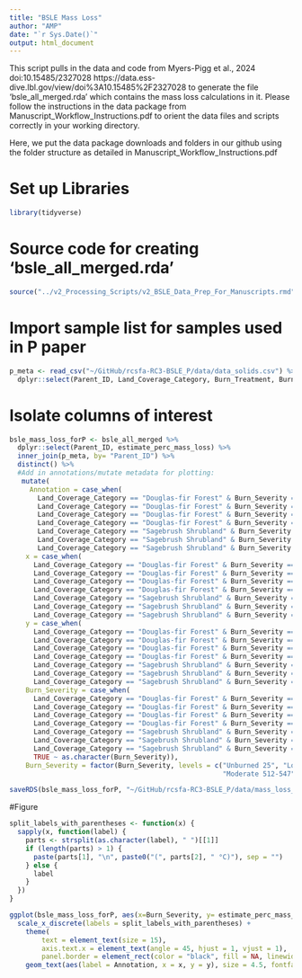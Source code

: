 ```yaml
---
title: "BSLE Mass Loss"
author: "AMP"
date: "`r Sys.Date()`"
output: html_document
---
```


This script pulls in the data and code from Myers-Pigg et al., 2024 doi:10.15485/2327028  https://data.ess-dive.lbl.gov/view/doi%3A10.15485%2F2327028 to generate the file ‘bsle_all_merged.rda’ which contains the mass loss calculations in it. Please follow the instructions in the data package from Manuscript_Workflow_Instructions.pdf to orient the data files and scripts correctly in your working directory. 

Here, we put the data package downloads and folders in our github using the folder structure as detailed in Manuscript_Workflow_Instructions.pdf

# Set up Libraries 

```r
library(tidyverse)
```

# Source code for creating ‘bsle_all_merged.rda’

```r

source("../v2_Processing_Scripts/v2_BSLE_Data_Prep_For_Manuscripts.rmd")

```

# Import sample list for samples used in P paper 

```r

p_meta <- read_csv("~/GitHub/rcsfa-RC3-BSLE_P/data/data_solids.csv") %>%
  dplyr::select(Parent_ID, Land_Coverage_Category, Burn_Treatment, Burn_Severity, Feedstock_Status, Char_Type, Burn_Duration, Char_Max_Temp)
```

# Isolate columns of interest

```r
bsle_mass_loss_forP <- bsle_all_merged %>%
  dplyr::select(Parent_ID, estimate_perc_mass_loss) %>%
  inner_join(p_meta, by= "Parent_ID") %>% 
  distinct() %>%
  #Add in annotations/mutate metadata for plotting:
   mutate(
     Annotation = case_when(
       Land_Coverage_Category == "Douglas-fir Forest" & Burn_Severity == "Unburned" ~ "",
       Land_Coverage_Category == "Douglas-fir Forest" & Burn_Severity == "Low" ~ "",
       Land_Coverage_Category == "Douglas-fir Forest" & Burn_Severity == "Moderate" ~ "",
       Land_Coverage_Category == "Douglas-fir Forest" & Burn_Severity == "High" ~ "",
       Land_Coverage_Category == "Sagebrush Shrubland" & Burn_Severity == "Unburned" ~ "",
       Land_Coverage_Category == "Sagebrush Shrubland" & Burn_Severity == "Low" ~ "",
       Land_Coverage_Category == "Sagebrush Shrubland" & Burn_Severity == "Moderate" ~ ""),
    x = case_when(
      Land_Coverage_Category == "Douglas-fir Forest" & Burn_Severity == "Unburned" ~ "Unburned 25",
      Land_Coverage_Category == "Douglas-fir Forest" & Burn_Severity == "Low" ~ "Low 295-627",
      Land_Coverage_Category == "Douglas-fir Forest" & Burn_Severity == "Moderate" ~ "Moderate 589-757",
      Land_Coverage_Category == "Douglas-fir Forest" & Burn_Severity == "High" ~ "High 589-757",
      Land_Coverage_Category == "Sagebrush Shrubland" & Burn_Severity == "Unburned" ~ "Unburned 25",
      Land_Coverage_Category == "Sagebrush Shrubland" & Burn_Severity == "Low" ~ "Low 308-502",
      Land_Coverage_Category == "Sagebrush Shrubland" & Burn_Severity == "Moderate" ~ "Moderate 512-547"),
    y = case_when(
      Land_Coverage_Category == "Douglas-fir Forest" & Burn_Severity == "Unburned" ~ 2.8,
      Land_Coverage_Category == "Douglas-fir Forest" & Burn_Severity == "Low" ~ 3.8,
      Land_Coverage_Category == "Douglas-fir Forest" & Burn_Severity == "Moderate" ~ 3.6,
      Land_Coverage_Category == "Douglas-fir Forest" & Burn_Severity == "High" ~ 9.2,
      Land_Coverage_Category == "Sagebrush Shrubland" & Burn_Severity == "Unburned" ~2.35,
      Land_Coverage_Category == "Sagebrush Shrubland" & Burn_Severity == "Low" ~ 6.9,
      Land_Coverage_Category == "Sagebrush Shrubland" & Burn_Severity == "Moderate" ~ 17.5),
    Burn_Severity = case_when(
      Land_Coverage_Category == "Douglas-fir Forest" & Burn_Severity == "Unburned" ~ "Unburned 25",
      Land_Coverage_Category == "Douglas-fir Forest" & Burn_Severity == "Low" ~ "Low 295-627",
      Land_Coverage_Category == "Douglas-fir Forest" & Burn_Severity == "Moderate" ~ "Moderate 589-757",
      Land_Coverage_Category == "Douglas-fir Forest" & Burn_Severity == "High" ~ "High 589-757",
      Land_Coverage_Category == "Sagebrush Shrubland" & Burn_Severity == "Unburned" ~ "Unburned 25",
      Land_Coverage_Category == "Sagebrush Shrubland" & Burn_Severity == "Low" ~ "Low 308-502",
      Land_Coverage_Category == "Sagebrush Shrubland" & Burn_Severity == "Moderate" ~ "Moderate 512-547",
      TRUE ~ as.character(Burn_Severity)),
    Burn_Severity = factor(Burn_Severity, levels = c("Unburned 25", "Low 295-627", "Low 308-502", "Moderate 589-757",
                                                     "Moderate 512-547", "High 589-757")))

saveRDS(bsle_mass_loss_forP, "~/GitHub/rcsfa-RC3-BSLE_P/data/mass_loss_data.rds") #remove me before publishing in data package, just saving this for morgan for now 
```

#Figure
```r
split_labels_with_parentheses <- function(x) {
  sapply(x, function(label) {
    parts <- strsplit(as.character(label), " ")[[1]]
    if (length(parts) > 1) {
      paste(parts[1], "\n", paste0("(", parts[2], " °C)"), sep = "")
    } else {
      label
    }
  })
}
```

```r
ggplot(bsle_mass_loss_forP, aes(x=Burn_Severity, y= estimate_perc_mass_loss, fill=Land_Coverage_Category))+geom_boxplot(show.legend=FALSE)+theme_classic()+ylab("Estimated Percentage Mass Loss (%)")+ xlab("Burn Severity")+scale_fill_manual(values=c("#9B9B7A","#FFCB69"))+facet_grid(.~Land_Coverage_Category, scales = "free")+
  scale_x_discrete(labels = split_labels_with_parentheses) +
    theme(
        text = element_text(size = 15),
        axis.text.x = element_text(angle = 45, hjust = 1, vjust = 1),
        panel.border = element_rect(color = "black", fill = NA, linewidth = 1)) +
    geom_text(aes(label = Annotation, x = x, y = y), size = 4.5, fontface = "plain")

```

